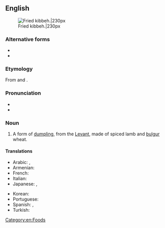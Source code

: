 ==English==
{{wikipedia}}
[[File:Quibe frito.JPG|thumb|Fried kibbeh.|230px]]

===Alternative forms===
* {{l|en|kibbe}}
* {{l|en|kubbeh}}

===Etymology===
From {{etyl|ar|en}} {{m|ar|كِبَّة||ball}} and {{m|ar|كُبَّة||(same)}}.

===Pronunciation===
* {{IPA|en|/ˈkɪbi/}}
* {{rhymes|en|ɪbi}}

===Noun===
{{en-noun}}

# A form of [[dumpling]], from the [[Levant]], made of spiced lamb and [[bulgur]] wheat.

====Translations====
{{trans-top|form of dumpling}}
* Arabic: {{t|ar|كِبَّة}}, {{t|ar|كُبَّة}}
* Armenian: {{t|hy|իշլի քյուֆթա}}
* French: {{t+|fr|kebbé}}
* Italian: {{t|it|qubbah|f}}
* Japanese: {{t|ja|キッベ|tr=kibbe}}, {{t|ja|クッバ|tr=kubba}}
{{trans-mid}}
* Korean: {{t|ko|킵바|tr=kibba}}
* Portuguese: {{t+|pt|quibe|m}}
* Spanish: {{t|es|quipe|m}}, {{t|es|quibbe|m}}
* Turkish: {{t+|tr|içli köfte}}
{{trans-bottom}}

[[Category:en:Foods]]